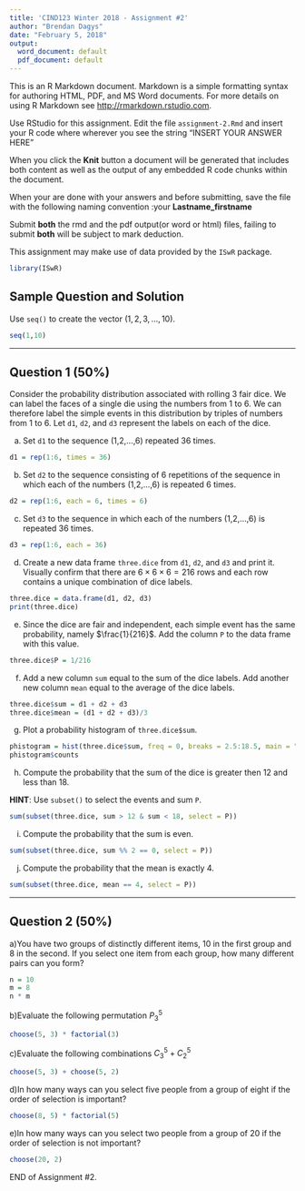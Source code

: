 ```yaml
---
title: 'CIND123 Winter 2018 - Assignment #2'
author: "Brendan Dagys"
date: "February 5, 2018"
output:
  word_document: default
  pdf_document: default
---
```


This is an R Markdown document. Markdown is a simple formatting syntax for authoring HTML, PDF, and MS Word documents. For more details on using R Markdown see <http://rmarkdown.rstudio.com>.

Use RStudio for this assignment. 
Edit the file `assignment-2.Rmd` and insert your R code where wherever you see the string "INSERT YOUR ANSWER HERE"

When you click the **Knit** button a document will be generated that includes both content as well as the output of any embedded R code chunks within the document. 

When your are done with your answers and before submitting, save the file with the following naming convention :your **Lastname_firstname**

Submit **both** the rmd and the pdf output(or word or html) files, failing to submit **both** will be subject to mark deduction.

This assignment may make use of data provided by the `ISwR` package.

```r
library(ISwR)
```

## Sample Question and Solution

Use `seq()` to create the vector $(1,2,3,\ldots,10)$.

```r
seq(1,10)
```

******
\newpage
## Question 1 (50%)

Consider the probability distribution associated with rolling 3 fair dice.
We can label the faces of a single die using the numbers from 1 to 6.
We can therefore label the simple events in this distribution by triples of numbers from 1 to 6.
Let `d1`, `d2`, and `d3` represent the labels on each of the dice.

a) Set `d1` to the sequence (1,2,...,6) repeated 36 times.

```r
d1 = rep(1:6, times = 36)
```

b) Set `d2` to the sequence consisting of 6 repetitions of the sequence in which each of the numbers (1,2,...,6) is repeated 6 times.

```r
d2 = rep(1:6, each = 6, times = 6)
```

c) Set `d3` to the sequence in which each of the numbers (1,2,...,6) is repeated 36 times.

```r
d3 = rep(1:6, each = 36)
```
d) Create a new data frame `three.dice` from `d1`, `d2`, and `d3` and print it.
Visually confirm that there are $6 \times 6 \times 6 = 216$ rows and each row contains a unique combination of dice labels.

```r
three.dice = data.frame(d1, d2, d3)
print(three.dice)
```
e) Since the dice are fair and independent, each simple event has the same probability, namely $\frac{1}{216}$. Add the column `P` to the data frame with this value.
```r
three.dice$P = 1/216
```
f) Add a new column `sum` equal to the sum of the dice labels.
Add another new column `mean` equal to the average of the dice labels.

```r
three.dice$sum = d1 + d2 + d3
three.dice$mean = (d1 + d2 + d3)/3
```
g) Plot a probability histogram of `three.dice$sum`.

```r
phistogram = hist(three.dice$sum, freq = 0, breaks = 2.5:18.5, main = "Probability Histogram of the Sums", xlab = "Sum", ylab = "Probability")
phistogram$counts
```
h) Compute the probability that the sum of the dice is greater then 12 and less than 18.

**HINT**: Use `subset()` to select the events and sum `P`.

```r
sum(subset(three.dice, sum > 12 & sum < 18, select = P))
```
i) Compute the probability that the sum is even.

```r
sum(subset(three.dice, sum %% 2 == 0, select = P))
```
j) Compute the probability that the mean is exactly 4.

```r
sum(subset(three.dice, mean == 4, select = P))
```
******
\newpage
## Question 2 (50%)
a)You have two groups of distinctly different items, 10 in the first group and 8 in the second. If you select one item from each group, how many different pairs can you form?
```r
n = 10
m = 8
n * m
```

b)Evaluate the following permutation $P_{3}^5$
```r
choose(5, 3) * factorial(3)
```

c)Evaluate the following combinations $C_{3}^5 + C_{2}^5$
```r
choose(5, 3) + choose(5, 2)
```
d)In how many ways can you select five people from a group of eight if the order of selection is important?
```r
choose(8, 5) * factorial(5)
```
e)In how many ways can you select two people from a group of 20 if the order of selection is not important?
```r
choose(20, 2)
```


END of Assignment #2.